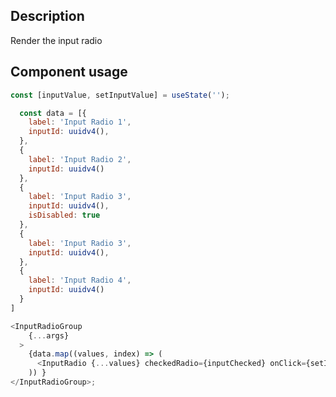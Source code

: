 
<Meta title="Components/Inputs Groups/Input Groups Docs" />

<h2>Description</h2>

<p>Render the input radio</p>

<h2>Component usage</h2>

```js
const [inputValue, setInputValue] = useState('');

  const data = [{
    label: 'Input Radio 1',
    inputId: uuidv4(),
  }, 
  {
    label: 'Input Radio 2',
    inputId: uuidv4()
  },
  {
    label: 'Input Radio 3',
    inputId: uuidv4(),
    isDisabled: true
  },
  {
    label: 'Input Radio 3',
    inputId: uuidv4(),
  },
  {
    label: 'Input Radio 4',
    inputId: uuidv4()
  }
] 

<InputRadioGroup
    {...args}
  >
    {data.map((values, index) => (
      <InputRadio {...values} checkedRadio={inputChecked} onClick={setInputChecked} tabIndex={index}/>
    )) }
</InputRadioGroup>;
```

